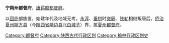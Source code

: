 '''宁朔州都督府'''，[[唐朝|唐]][[羁縻|羁縻]][[都督府|都督府]]。

以[[回纥|回纥]]部族置，始建年代及地域无考。[[永淳|永淳]]、[[垂拱|垂拱]]时[[突厥|突厥]]、[[铁勒|铁勒]]相继叛唐后，[[侨治|侨治]][[夏州|夏州]][[朔方县_(唐朝)|朔方县]]（今[[陕西省|陕西省]][[靖边县|靖边县]]北[[统万城|白城子]]）界，属[[夏州都督府|夏州都督府]]。 

{{唐朝行政区划小作品}}
[[Category:都督府|Category:都督府]]
[[Category:陕西古代行政区划|Category:陕西古代行政区划]]
[[Category:榆林行政区划史|Category:榆林行政区划史]]